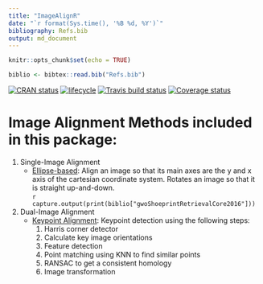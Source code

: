 ```yaml
---
title: "ImageAlignR"
date: "`r format(Sys.time(), '%B %d, %Y')`"
bibliography: Refs.bib
output: md_document
---
```


```r
knitr::opts_chunk$set(echo = TRUE)
```


```r
biblio <- bibtex::read.bib("Refs.bib")
```
[![CRAN status](https://www.r-pkg.org/badges/version/ImageAlignR)](https://cran.r-project.org/package=ImageAlignR)
[![lifecycle](https://img.shields.io/badge/lifecycle-maturing-blue.svg)](https://www.tidyverse.org/lifecycle/#maturing)
[![Travis build status](https://travis-ci.org/srvanderplas/ImageAlignR.svg?branch=master)](https://travis-ci.org/srvanderplas/ImageAlignR)
[![Coverage status](https://codecov.io/gh/srvanderplas/ImageAlignR/branch/master/graph/badge.svg)](https://codecov.io/github/srvanderplas/ImageAlignR?branch=master)

# Image Alignment Methods included in this package:

1. Single-Image Alignment
    - [Ellipse-based](https://srvanderplas.github.io/ImageAlignR/articles/ellipse-alignment.html): Align an image so that its main axes are the y and x axis of the cartesian coordinate system. Rotates an image so that it is straight up-and-down.    
    `r capture.output(print(biblio["gwoShoeprintRetrievalCore2016"]))`
2. Dual-Image Alignment
    - [Keypoint Alignment](https://srvanderplas.github.io/ImageAlignR/articles/keypoint-alignment.html): Keypoint detection using the following steps:
        1. Harris corner detector
        2. Calculate key image orientations
        3. Feature detection
        4. Point matching using KNN to find similar points
        5. RANSAC to get a consistent homology
        6. Image transformation

